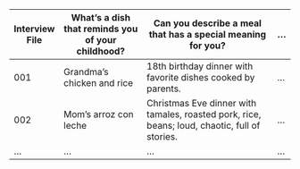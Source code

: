 
| **Interview File** | **What’s a dish that reminds you of your childhood?** | **Can you describe a meal that has a special meaning for you?**                          | ... |
| ---------------- | -------------------------------------------------- | ------------------------------------------------------------------------------------ | --- |
| 001            | Grandma’s chicken and rice                       | 18th birthday dinner with favorite dishes cooked by parents.                        |...|
| 002            | Mom’s arroz con leche                            | Christmas Eve dinner with tamales, roasted pork, rice, beans; loud, chaotic, full of stories. |...|
|...|...|...|...|